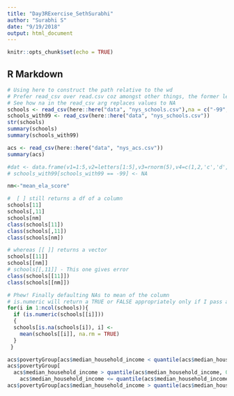 ```yaml
---
title: "Day3RExercise_SethSurabhi"
author: "Surabhi S"
date: "9/19/2018"
output: html_document
---
```


```r
knitr::opts_chunk$set(echo = TRUE)
```

## R Markdown

```r
# Using here to construct the path relative to the wd
# Prefer read_csv over read.csv coz amongst other things, the former leads to summary showing NAs
# See how na in the read_csv arg replaces values to NA
schools <- read_csv(here::here("data", "nys_schools.csv"),na = c("-99", "NA"))
schools_with99 <- read_csv(here::here("data", "nys_schools.csv"))
str(schools)
summary(schools)
summary(schools_with99)

acs <- read_csv(here::here("data", "nys_acs.csv"))
summary(acs)

```

```r
#dat <- data.frame(v1=1:5,v2=letters[1:5],v3=rnorm(5),v4=c(1,2,'c','d',5))
# schools_with99[schools_with99 == -99] <- NA

nm<-"mean_ela_score"

#  [ ] still returns a df of a column
schools[11]
schools[,11]
schools[nm]
class(schools[11])
class(schools[,11])
class(schools[nm])

# whereas [[ ]] returns a vector
schools[[11]]
schools[[nm]]
# schools[[,11]] - This one gives error
class(schools[[11]])
class(schools[[nm]])

# Phew! Finally defaulting NAs to mean of the column
# is.numeric will return a TRUE or FALSE appropriately only if I pass a vector. If a pass a df, it always returns a FALSE. Therefore using [[ ]]
for(i in 1:ncol(schools)){
  if (is.numeric(schools[[i]]))
  {
  schools[is.na(schools[i]), i] <- 
    mean(schools[[i]], na.rm = TRUE)
  }
 }

```

```r
acs$povertyGroup[acs$median_household_income < quantile(acs$median_household_income, 0.25)] <- 'High'
acs$povertyGroup[
  acs$median_household_income > quantile(acs$median_household_income, 0.25) &
    acs$median_household_income <= quantile(acs$median_household_income, 0.75)] <- 'Medium'
acs$povertyGroup[acs$median_household_income > quantile(acs$median_household_income, 0.75)] <- 'Low'

```



